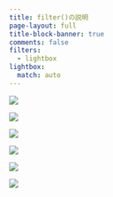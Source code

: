 ```yaml
---
title: filter()の説明
page-layout: full
title-block-banner: true
comments: false
filters:
  - lightbox
lightbox:
  match: auto
---
```


::: {layout-ncol=3}
![](slides/s5b/slides052.jpg){group="slides"}

![](slides/s5b/slides053.jpg){group="slides"}

![](slides/s5b/slides054.jpg){group="slides"}

![](slides/s5b/slides055.jpg){group="slides"}

![](slides/s5b/slides056.jpg){group="slides"}

![](slides/s5b/slides057.jpg){group="slides"}
:::


